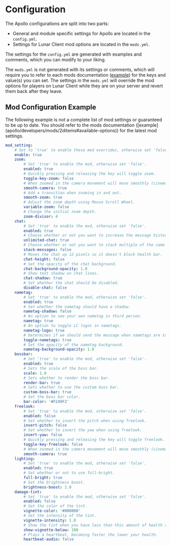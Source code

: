 
# Configuration

The Apollo configurations are split into two parts:
  * General and module specific settings for Apollo are located in the `config.yml`.
  * Settings for Lunar Client mod options are located in the `mods.yml`.

The settings for the `config.yml` are generated with examples and comments, which you can modify to your liking.

The `mods.yml` is not generated with its settings or comments, which will require you to refer to each mods documentation ([example](apollo/developers/mods/2ditems#available-options)) for the keys and value(s) you can set.
The settings in the `mods.yml` will override the mod options for players on Lunar Client while they are on your server and revert them back after they leave.

## Mod Configuration Example

<Callout type="warning" emoji="⚠️">
  The following example is not a complete list of mod settings or guaranteed to be up to date.
  You should refer to the mods documentation ([example](apollo/developers/mods/2ditems#available-options)) for the latest mod settings.
</Callout>

```yaml
mod_setting:
    # Set to 'true' to enable these mod overrides, otherwise set 'false'.
    enable: true
    zoom:
        # Set 'true' to enable the mod, otherwise set 'false'.
        enabled: true
        # Quickly pressing and releasing the key will toggle zoom.
        toggle-key-zoom: false
        # When zoomed in the camera movement will move smoothly (cinematic camera).
        smooth-camera: true
        # Add a transition when zooming in and out.
        smooth-zoom: true
        # Adjust the zoom depth using Mouse Scroll Wheel.
        variable-zoom: false
        # Change the initial zoom depth.
        zoom-divisor: 4
    chat:
        # Set 'true' to enable the mod, otherwise set 'false'.
        enabled: true
        # Choose whether or not you want to increase the message history in chat.
        unlimited-chat: true
        # Choose whether or not you want to stack multiple of the same messages in chat.
        stack-messages: false
        # Moves the chat up 12 pixels so it doesn't block health bar.
        chat-height: false
        # Set the opacity of the chat background.
        chat-background-opacity: 1.0
        # Show text shadow on chat lines.
        chat-shadow: true
        # Set whether the chat should be disabled.
        disable-chat: false
    nametag:
        # Set 'true' to enable the mod, otherwise set 'false'.
        enabled: true
        # Set whether the nametag should have a shadow.
        nametag-shadow: false
        # An option to see your own nametag in third person.
        nametag: true
        # An option to toggle LC logos in nametags.
        nametag-logo: true
        # Determines if we should send the message when nametags are toggled.
        toggle-nametags: true
        # Set the opacity of the nametag background.
        nametag-background-opacity: 1.0
    bossbar:
        # Set 'true' to enable the mod, otherwise set 'false'.
        enabled: true
        # Sets the scale of the boss bar.
        scale: 1.0
        # Sets whether to render the boss bar.
        render-bar: true
        # Sets whether to use the custom boss bar.
        custom-boss-bar: true
        # Set the boss bar color.
        bar-color: '#F249F2'
    freelook:
        # Set 'true' to enable the mod, otherwise set 'false'.
        enabled: false
        # Set whether to invert the pitch when using freelook.
        invert-pitch: false
        # Set whether to invert the yaw when using freelook.
        invert-yaw: false
        # Quickly pressing and releasing the key will toggle freelook.
        toggle-key-freelook: false
        # When zoomed in the camera movement will move smoothly (cinematic camera).
        smooth-camera: true
    lighting:
        # Set 'true' to enable the mod, otherwise set 'false'.
        enabled: true
        # Set whether or not to use full-bright.
        full-bright: true
        # Set the brightness boost.
        brightness-boost: 1.0
    damage-tint:
        # Set 'true' to enable the mod, otherwise set 'false'.
        enabled: false
        # Set the color of the tint.
        vignette-color: '#000000'
        # Set the intensity of the tint.
        vignette-intensity: 1.0
        # Show the tint when you have less than this amount of health as a percentage.
        show-vignette-below: 100
        # Plays a heartbeat, becoming faster the lower your health.
        heartbeat-audio: false
```
